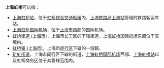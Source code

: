 '''上海虹桥'''可以指：
*[[上海虹桥站|上海虹桥站]]，位于[[虹桥综合交通枢纽|虹桥综合交通枢纽]]内，[[上海铁路局|上海铁路局]][[上海站|上海站]]管理的铁路客运车站。
*[[上海虹桥国际机场|上海虹桥国际机场]]，位于[[上海市|上海市]]西部的国际机场。
*[[虹桥街道_(上海市)|虹桥街道 (上海市)]]，上海市[[长宁区|长宁区]]的下辖街道，[[上海虹桥国际机场|上海虹桥国际机场]]东部位于其境内。
*[[虹桥镇_(上海市)|虹桥镇 (上海市)]]，上海市[[闵行区|闵行区]]下辖的一個鎮。
*[[新虹街道|新虹街道]]，上海市闵行区下辖的街道，[[上海虹桥国际机场|上海虹桥国际机场]]西部、[[上海虹桥站|上海虹桥站]]以及虹桥商务区位于其管辖范围内。

{{Disambig|S|cat=四字中国地名消歧义}}